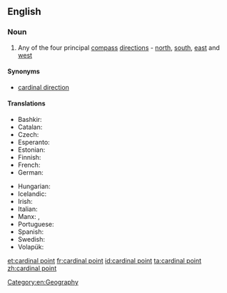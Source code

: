 ==English==
{{wikipedia|Cardinal point}}

===Noun===
{{en-noun|head=[[cardinal]] [[point]]}}

# Any of the four principal [[compass]] [[direction]]s - [[north]], [[south]], [[east]] and [[west]]

====Synonyms====
* [[cardinal direction]]

====Translations====
{{trans-top|cardinal point}}
* Bashkir: {{t|ba|тараф}}
* Catalan: {{t|ca|punt cardinal|m}}
* Czech: {{t+|cs|světová strana|f}}
* Esperanto: {{t|eo|kompasdirektoj}}
* Estonian: {{t|et|põhi-ilmakaar}}
* Finnish: {{t+|fi|pääilmansuunta}}
* French: {{t+|fr|point cardinal|m}}
* German: {{t+|de|Haupthimmelsrichtung|f}}
{{trans-mid}}
* Hungarian: {{t+|hu|égtáj}}
* Icelandic: {{t|is|höfuðátt|f}}
* Irish: {{t|ga|príomhaird|f}}
* Italian: {{t|it|punto cardinale|m}}
* Manx: {{t|gv|bun-ard|f}}, {{t|gv|ard-ard}}
* Portuguese: {{t+|pt|ponto cardeal|m}}
* Spanish: {{t|es|punto cardinal|m}}
* Swedish: {{t+|sv|kardinalstreck|n}}
* Volapük: {{t-needed|vo}}
{{trans-bottom}}

[[Category:en:Geography]]

[[et:cardinal point]]
[[fr:cardinal point]]
[[id:cardinal point]]
[[ta:cardinal point]]
[[zh:cardinal point]]